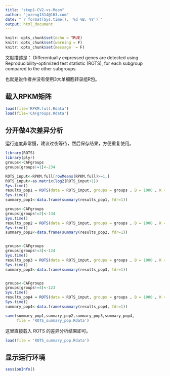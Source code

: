 ```yaml
---
title: "step1-CV2-vs-Mean"
author: "jmzeng1314@163.com"
date: "`r format(Sys.time(), '%d %B, %Y')`"
output: html_document
---
```


```r
knitr::opts_chunk$set(echo = TRUE)
knitr::opts_chunk$set(warning = F)
knitr::opts_chunk$set(message  = F) 
```

文献描述是：
Differentually expressed genes are detected using Reproducibility-optimized test statistic (ROTS), for each subgroup compared to the other subgroups.

也就是说作者并没有使用3大单细胞转录组R包。

## 载入RPKM矩阵

```r
load(file='RPKM.full.Rdata')
load(file='CAFgroups.Rdata')
```

## 分开做4次差异分析

运行速度非常慢，建议过夜等待，然后保存结果，方便重复使用。

```r
library(ROTS)
library(plyr)
groups<-CAFgroups
groups[groups!=1]<-234

ROTS_input<-RPKM.full[rowMeans(RPKM.full)>=1,]
ROTS_input<-as.matrix(log2(ROTS_input+1))
Sys.time()
results_pop1 = ROTS(data = ROTS_input, groups = groups , B = 1000 , K = 500 , seed = 1234)
Sys.time()
summary_pop1<-data.frame(summary(results_pop1, fdr=1))

groups<-CAFgroups
groups[groups!=2]<-134
Sys.time()
results_pop2 = ROTS(data = ROTS_input, groups = groups , B = 1000 , K = 500 , seed = 1234)
Sys.time()
summary_pop2<-data.frame(summary(results_pop2, fdr=1))


groups<-CAFgroups
groups[groups!=3]<-124
Sys.time()
results_pop3 = ROTS(data = ROTS_input, groups = groups , B = 1000 , K = 500 , seed = 1234)
Sys.time()
summary_pop3<-data.frame(summary(results_pop3, fdr=1))


groups<-CAFgroups
groups[groups!=4]<-123
Sys.time()
results_pop4 = ROTS(data = ROTS_input, groups = groups , B = 1000 , K = 500 , seed = 1234)
Sys.time()
summary_pop4<-data.frame(summary(results_pop4, fdr=1))

save(summary_pop1,summary_pop2,summary_pop3,summary_pop4,
     file = 'ROTS_summary_pop.Rdata')
```

这里直接载入 ROTS 的差异分析结果即可。

```r
load(file = 'ROTS_summary_pop.Rdata')
```


## 显示运行环境

```r
sessionInfo()
```




